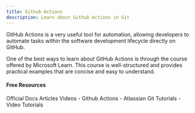 ```yaml
---
title: Github Actions
description: Learn about Github Actions in Git
---
```

GitHub Actions is a very useful tool for automation, allowing developers to automate tasks within the software development lifecycle directly on GitHub.

One of the best ways to learn about GitHub Actions is through the course offered by Microsoft Learn. This course is well-structured and provides practical examples that are concise and easy to understand.

#### Free Resources

<Tabs defaultValue="official">
<TabsList>
<TabsTrigger value="official">Official Docs</TabsTrigger>
<TabsTrigger value="article">Articles</TabsTrigger>
<TabsTrigger value="video">Videos</TabsTrigger>
</TabsList>

<TabsContent value="official">
<Note type="note" title="official">
- <Link href="https://docs.github.com/en/actions">Github Actions</Link>
</Note>
</TabsContent>
<TabsContent value="article">
<Note type="note" title="article">
- <Link href="https://www.atlassian.com/git/tutorials">Atlassian Git Tutorials</Link>
</Note>
</TabsContent>
<TabsContent value="video">
<Note type="note" title="video">
- <Link href="https://www.youtube.com/results?search_query=git+github-actions+tutorial">Video Tutorials</Link>
</Note>
</TabsContent>
</Tabs>

